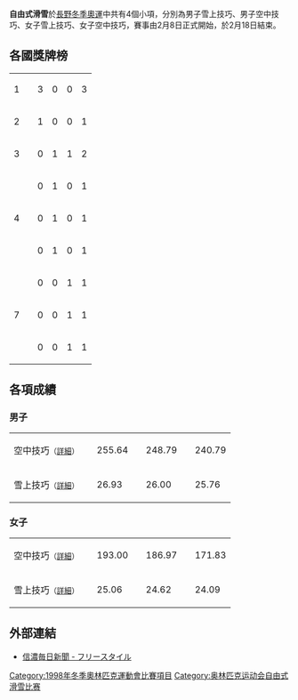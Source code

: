 '''自由式滑雪'''於[[1998年冬季奧林匹克運動會|長野冬季奧運]]中共有4個小項，分別為男子雪上技巧、男子空中技巧、女子雪上技巧、女子空中技巧，賽事由2月8日正式開始，於2月18日結束。

== 各國獎牌榜 ==
{| {{RankedMedalTable|class=wikitable sortable}}
|-
| 1 || align="left" | {{flagIOC|USA|1998年冬季}} || 3 || 0 || 0 || 3
|-
| 2 || align="left" | {{flagIOC|JPN|1998年冬季}} || 1 || 0 || 0 || 1
|-
| 3 || align="left" | {{flagIOC|FIN|1998年冬季}} || 0 || 1 || 1 || 2
|-
| rowspan="3" | 4 || align="left" | {{flagIOC|CHN|1998年冬季}} || 0 || 1 || 0 || 1
|-
| align="left" | {{flagIOC|FRA|1998年冬季}} || 0 || 1 || 0 || 1
|-
| align="left" | {{flagIOC|GER|1998年冬季}} || 0 || 1 || 0 || 1
|-
| rowspan="3" | 7 || align="left" | {{flagIOC|SUI|1998年冬季}} || 0 || 0 || 1 || 1
|-
| align="left" | {{flagIOC|BLR|1998年冬季}} || 0 || 0 || 1 || 1
|-
| align="left" | {{flagIOC|NOR|1998年冬季}} || 0 || 0 || 1 || 1
|}
== 各項成績 ==

=== 男子 ===
{| {{MedalistTable|type=項目|columns=2|labelwidth=180px|style=font-size:small;}}
|-
|空中技巧<small>（[[1998年冬季奥林匹克运动会自由式滑雪男子空中技巧比赛|詳細]]）</small>
| {{flagIOCathlete|[[埃里克·贝尔古斯特|埃里克·贝尔古斯特]]|USA|1998年冬季}}||255.64
| {{flagIOCathlete|[[塞巴斯蒂安·富克拉|塞巴斯蒂安·富克拉]]|FRA|1998年冬季}}||248.79
| {{flagIOCathlete|[[Dmitri_Dashinski|Dmitri Dashinski]]|BLR|1998年冬季}}||240.79
|-
|雪上技巧<small>（[[1998年冬季奥林匹克运动会自由式滑雪男子雪上技巧比赛|詳細]]）</small>
|{{flagIOCathlete|[[琼尼·莫斯利|琼尼·莫斯利]]|USA|1998年冬季}}||26.93
|{{flagIOCathlete|[[扬内·拉赫泰拉|扬内·拉赫泰拉]]|FIN|1998年冬季}}||26.00
|{{flagIOCathlete|[[萨米·穆斯托宁|萨米·穆斯托宁]]|FIN|1998年冬季}}||25.76
|}

=== 女子 ===
{| {{MedalistTable|type=項目|columns=2|labelwidth=180px|style=font-size:small;}}
|-
|空中技巧<small>（[[1998年冬季奥林匹克运动会自由式滑雪女子空中技巧比赛|詳細]]）</small>
| {{flagIOCathlete|[[妮基·斯通|妮基·斯通]]|USA|1998年冬季}}||193.00
| {{flagIOCathlete|[[徐囡囡|徐囡囡]]|CHN|1998年冬季}}||186.97
| {{flagIOCathlete|[[Colette_Brand|Colette Brand]]|SUI|1998年冬季}}||171.83
|-
|雪上技巧<small>（[[1998年冬季奥林匹克运动会自由式滑雪比赛—女子雪上技巧|詳細]]）</small>
|{{flagIOCmedalist|[[里谷多英|里谷多英]]|JPN|1998年冬季}}||25.06
|{{flagIOCmedalist|[[Tatjana_Mittermayer|Tatjana Mittermayer]]|GER|1998年冬季}}||24.62
|{{flagIOCmedalist|[[卡丽·特罗|卡丽·特罗]]|NOR|1998年冬季}}||24.09
|}

== 外部連結 ==
* [http://www.shinmai.co.jp/olympic/kyougi/free.htm 信濃毎日新聞 - フリースタイル]{{Wayback|url=http://www.shinmai.co.jp/olympic/kyougi/free.htm |date=20150924115301 }} {{ja icon}}

{{奥林匹克运动会自由式滑雪比赛}}

[[Category:1998年冬季奧林匹克運動會比賽項目|Category:1998年冬季奧林匹克運動會比賽項目]]
[[Category:奥林匹克运动会自由式滑雪比赛|Category:奥林匹克运动会自由式滑雪比赛]]